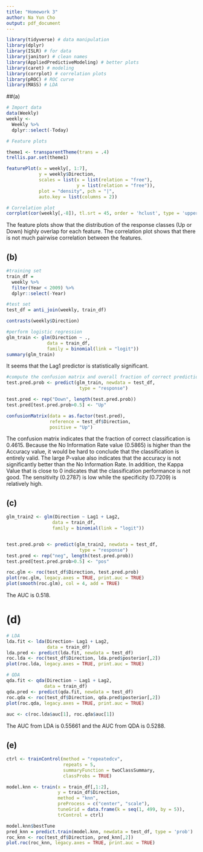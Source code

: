 ```yaml
---
title: "Homework 3"
author: Na Yun Cho
output: pdf_document
---
```

```r
library(tidyverse) # data manipulation
library(dplyr)
library(ISLR) # for data
library(janitor) # clean names 
library(AppliedPredictiveModeling) # better plots
library(caret) # modeling
library(corrplot) # correlation plots
library(pROC) # ROC curve
library(MASS) # LDA
```

##(a)
```r
# Import data
data(Weekly)
weekly <-
  Weekly %>% 
  dplyr::select(-Today)

# Feature plots

theme1 <- transparentTheme(trans = .4)
trellis.par.set(theme1)

featurePlot(x = weekly[, 1:7], 
            y = weekly$Direction,
            scales = list(x = list(relation = "free"), 
                          y = list(relation = "free")),
            plot = "density", pch = "|", 
            auto.key = list(columns = 2))

# Correlation plot 
corrplot(cor(weekly[,-8]), tl.srt = 45, order = 'hclust', type = 'upper')
```
The feature plots show that the distribution of the response classes (Up or Down) highly overlap for each feature. 
The correlation plot shows that there is not much pairwise correlation between the features. 

## (b)
```r
#training set
train_df =
  weekly %>%
  filter(Year < 2009) %>% 
  dplyr::select(-Year)

#test set
test_df = anti_join(weekly, train_df)

contrasts(weekly$Direction)

#perform logistic regression
glm_train <- glm(Direction ~ ., 
               data = train_df, 
               family = binomial(link = "logit"))
summary(glm_train)
```
It seems that the Lag1 predictor is statistically significant. 

```r
#compute the confusion matrix and overall fraction of correct predictions using the test data 
test.pred.prob <- predict(glm_train, newdata = test_df,
                           type = "response")

test.pred <- rep("Down", length(test.pred.prob))
test.pred[test.pred.prob>0.5] <- "Up"

confusionMatrix(data = as.factor(test.pred),
                reference = test_df$Direction,
                positive = "Up")
```
The confusion matrix indicates that the fraction of correct classification is 0.4615. 
Because the No Information Rate value (0.5865) is higher than the Accuracy value, it would be hard to conclude that the classification is entirely valid. The large P-value also indicates that the accuracy is not significantly better than the No Information Rate. 
In addition, the Kappa Value that is close to 0 indicates that the classification performance is not good. 
The sensitivity (0.2787) is low while the specificity (0.7209) is relatively high. 


## (c)
```r
glm_train2 <- glm(Direction ~ Lag1 + Lag2,
                 data = train_df, 
                 family = binomial(link = "logit"))


test.pred.prob <- predict(glm_train2, newdata = test_df,
                           type = "response")
test.pred <- rep("neg", length(test.pred.prob))
test.pred[test.pred.prob>0.5] <- "pos"

roc.glm <- roc(test_df$Direction, test.pred.prob)
plot(roc.glm, legacy.axes = TRUE, print.auc = TRUE)
plot(smooth(roc.glm), col = 4, add = TRUE)
```
The AUC is 0.518. 

# (d) 
```r
# LDA
lda.fit <- lda(Direction~ Lag1 + Lag2,
               data = train_df)
lda.pred <- predict(lda.fit, newdata = test_df)
roc.lda <- roc(test_df$Direction, lda.pred$posterior[,2])
plot(roc.lda, legacy.axes = TRUE, print.auc = TRUE)

# QDA
qda.fit <- qda(Direction ~ Lag1 + Lag2,
              data = train_df)
qda.pred <- predict(qda.fit, newdata = test_df)
roc.qda <- roc(test_df$Direction, qda.pred$posterior[,2])
plot(roc.qda, legacy.axes = TRUE, print.auc = TRUE)
               
auc <- c(roc.lda$auc[1], roc.qda$auc[1])
```
The AUC from LDA is 0.55661 and the AUC from QDA is 0.5288. 

## (e)
```r
ctrl <- trainControl(method = "repeatedcv",
                     repeats = 5, 
                     summaryFunction = twoClassSummary,
                     classProbs = TRUE)

model.knn <- train(x = train_df[,1:2],
                   y = train_df$Direction,
                   method = "knn",
                   preProcess = c("center", "scale"), 
                   tuneGrid = data.frame(k = seq(1, 499, by = 5)),  
                   trControl = ctrl)

model.knn$bestTune
pred_knn = predict.train(model.knn, newdata = test_df, type = 'prob')
roc_knn <- roc(test_df$Direction, pred_knn[,2])
plot.roc(roc_knn, legacy.axes = TRUE, print.auc = TRUE)
```

